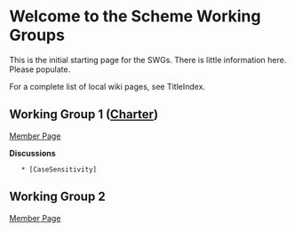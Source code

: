 = Welcome to the Scheme Working Groups =

This is the initial starting page for the SWGs. There is little information here. Please populate.

For a complete list of local wiki pages, see TitleIndex.

== Working Group 1 ([[http://www.scheme-reports.org/2009/working-group-1-charter.html|Charter]]) ==

[[MemberPagesWokringGroupOne|Member Page]]

'''Discussions'''

    * [CaseSensitivity]


== Working Group 2 ==

[[MemberPagesWorkingGroupTwo|Member Page]]